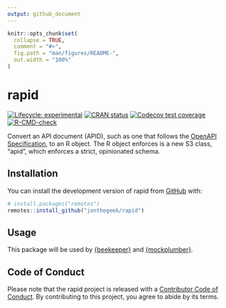 ```yaml
---
output: github_document
---
```


<!-- README.md is generated from README.Rmd. Please edit that file -->

```r
knitr::opts_chunk$set(
  collapse = TRUE,
  comment = "#>",
  fig.path = "man/figures/README-",
  out.width = "100%"
)
```

# rapid

<!-- badges: start -->
[![Lifecycle: experimental](https://img.shields.io/badge/lifecycle-experimental-orange.svg)](https://lifecycle.r-lib.org/articles/stages.html#experimental)
[![CRAN status](https://www.r-pkg.org/badges/version/rapid)](https://CRAN.R-project.org/package=rapid)
[![Codecov test coverage](https://codecov.io/gh/jonthegeek/rapid/branch/main/graph/badge.svg)](https://app.codecov.io/gh/jonthegeek/rapid?branch=main)
[![R-CMD-check](https://github.com/jonthegeek/rapid/actions/workflows/R-CMD-check.yaml/badge.svg)](https://github.com/jonthegeek/rapid/actions/workflows/R-CMD-check.yaml)
<!-- badges: end -->

Convert an API document (APID), such as one that follows the [OpenAPI Specification](https://spec.openapis.org/oas/v3.0.0), to an R object.
The R object enforces is a new S3 class, "apid", which enforces a strict, opinionated schema.

## Installation

You can install the development version of rapid from [GitHub](https://github.com/) with:

``` r
# install.packages("remotes")
remotes::install_github("jonthegeek/rapid")
```

## Usage

This package will be used by [{beekeeper}](https://jonthegeek.github.io/beekeeper/) and [{mockplumber}](https://jonthegeek.github.io/mockplumber/).

## Code of Conduct

Please note that the rapid project is released with a [Contributor Code of Conduct](https://jonthegeek.github.io/rapid/CODE_OF_CONDUCT.html). By contributing to this project, you agree to abide by its terms.
